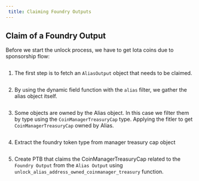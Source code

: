 ```yaml
---
 title: Claiming Foundry Outputs
---
```


## Claim of a Foundry Output

Before we start the unlock process, we have to get Iota coins due to sponsorship flow:
<Tabs>
<TabItem value="rs" label="Rust">

```rust file=<rootDir>/docs/examples/rust/stardust/foundry-output-claim.rs#L77-L96
```

</TabItem>
</Tabs>

1. The first step is to fetch an `AliasOutput` object that needs to be claimed.

<Tabs>
<TabItem value="rs" label="Rust">

```rust file=<rootDir>/docs/examples/rust/stardust/foundry-output-claim.rs#L147-L159
```

</TabItem>
<TabItem value="ts" label="TypeScript">

</TabItem>
</Tabs>


2. By using the dynamic field function with the `alias` filter, we gather the alias object itself.

<Tabs>
<TabItem value="rs" label="Rust">

```rust file=<rootDir>/docs/examples/rust/stardust/foundry-output-claim.rs#L164-L174
```

</TabItem>
<TabItem value="ts" label="TypeScript">

</TabItem>
</Tabs>

3. Some objects are owned by the Alias object. In this case we filter them by type using the `CoinManagerTreasuryCap` type.
Applying the fitler to get `CoinManagerTreasuryCap` owned by Alias.

<Tabs>
<TabItem value="rs" label="Rust">

```rust file=<rootDir>/docs/examples/rust/stardust/foundry-output-claim.rs#L178-L216
```

</TabItem>
<TabItem value="ts" label="TypeScript">

</TabItem>
</Tabs>

4. Extract the foundry token type from manager treasury cap object

<Tabs>
<TabItem value="rs" label="Rust">

```rust file=<rootDir>/docs/examples/rust/stardust/foundry-output-claim.rs#L220-L227
```

</TabItem>
<TabItem value="ts" label="TypeScript">

</TabItem>
</Tabs>

5. Create PTB that claims the CoinManagerTreasuryCap related to the `Foundry Output` from the `Alias Output` using `unlock_alias_address_owned_coinmanager_treasury` function.


<Tabs>
<TabItem value="rs" label="Rust">

```rust file=<rootDir>/docs/examples/rust/stardust/foundry-output-claim.rs#L231-L300
```

</TabItem>
<TabItem value="ts" label="TypeScript">

</TabItem>
</Tabs>